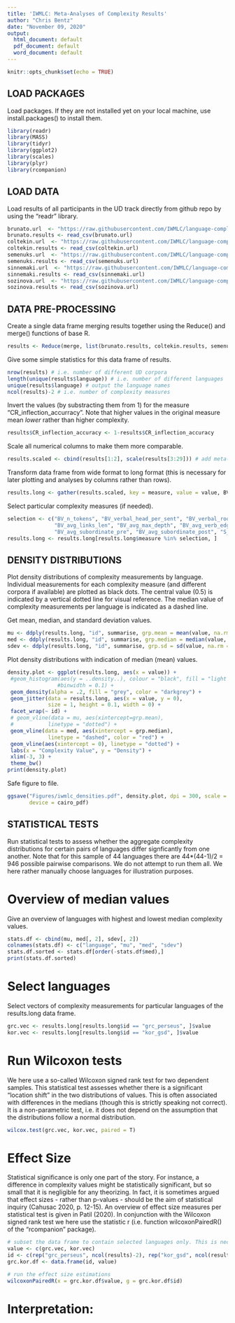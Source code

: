 ```yaml
---
title: 'IWMLC: Meta-Analyses of Complexity Results'
author: "Chris Bentz"
date: "November 09, 2020"
output:
  html_document: default
  pdf_document: default
  word_document: default
---
```


```r
knitr::opts_chunk$set(echo = TRUE)
```

## LOAD PACKAGES
Load packages. If they are not installed yet on your local machine, use install.packages() to install them.
```r
library(readr)
library(MASS)
library(tidyr)
library(ggplot2)
library(scales)
library(plyr)
library(rcompanion)
```

## LOAD DATA
Load results of all participants in the UD track directly from github repo by using the "readr" library.
```r
brunato.url  <- "https://raw.githubusercontent.com/IWMLC/language-complexity-metrics/master/UDtrack/Brunato_venturi/Brunato-Venturi.csv"
brunato.results <- read_csv(brunato.url)
coltekin.url  <- "https://raw.githubusercontent.com/IWMLC/language-complexity-metrics/master/UDtrack/Coltekin_rama/coltekin.csv"
coltekin.results <- read_csv(coltekin.url)
semenuks.url  <- "https://raw.githubusercontent.com/IWMLC/language-complexity-metrics/master/UDtrack/Semenuks/Semenuks.csv"
semenuks.results <- read_csv(semenuks.url)
sinnemaki.url  <- "https://raw.githubusercontent.com/IWMLC/language-complexity-metrics/master/UDtrack/Sinnemaki/Sinnemaki.csv"
sinnemaki.results <- read_csv(sinnemaki.url)
sozinova.url  <- "https://raw.githubusercontent.com/IWMLC/language-complexity-metrics/master/UDtrack/Sozinova_etal/sozinova_etal.csv"
sozinova.results <- read_csv(sozinova.url)
```

## DATA PRE-PROCESSING
Create a single data frame merging results together using the Reduce() and merge() functions of base R.
```r
results <- Reduce(merge, list(brunato.results, coltekin.results, semenuks.results, sinnemaki.results, sozinova.results)) # by default the merge() function uses columns with the same names to merge on, i.e. "id" and "language" in our case.
```

Give some simple statistics for this data frame of results.
```r
nrow(results) # i.e. number of different UD corpora
length(unique(results$language)) # i.e. number of different languages
unique(results$language) # output the language names
ncol(results)-2 # i.e. number of complexity measures
```

Invert the values (by substracting them from 1) for the measure "CR_inflection_accurracy". Note that higher values in the original measure mean *lower* rather than higher complexity.
```r
results$CR_inflection_accuracy <- 1-results$CR_inflection_accuracy
```

Scale all numerical columns to make them more comparable.
```r
results.scaled <- cbind(results[1:2], scale(results[3:29])) # add meta-information columns again
```

Transform data frame from wide format to long format (this is necessary for later plotting and analyses by columns rather than rows).
```r
results.long <- gather(results.scaled, key = measure, value = value, BV_n_tokens:SBS_DER)
```

Select particular complexity measures (if needed).
```r
selection <- c("BV_n_tokens", "BV_verbal_head_per_sent", "BV_verbal_root_perc","BV_avg_token_per_clause",
               "BV_avg_links_len", "BV_avg_max_depth", "BV_avg_verb_edges", "BV_avg_subordinate_chain_len",
               "BV_avg_subordinate_pre", "BV_avg_subordinate_post", "S_idMean", "S_idSD")
results.long <- results.long[results.long$measure %in% selection, ]
```

## DENSITY DISTRIBUTIONS
Plot density distributions of complexity measurements by language. Individual measurements for each complexity measure (and different corpora if available) are plotted as black dots. The central value (0.5) is indicated by a vertical dotted line for visual reference. The median value of complexity measurements per language is indicated as a dashed line.

Get mean, median, and standard deviation values.
```r
mu <- ddply(results.long, "id", summarise, grp.mean = mean(value, na.rm = T)) # get mean values for each language 
med <- ddply(results.long, "id", summarise, grp.median = median(value, na.rm = T)) # get median values for each language
sdev <- ddply(results.long, "id", summarise, grp.sd = sd(value, na.rm = T)) # get standard deviation values for each language
```

Plot density distributions with indication of median (mean) values.
```r
density.plot <- ggplot(results.long, aes(x = value)) + 
 #geom_histogram(aes(y = ..density..), colour = "black", fill = "light grey",
                #binwidth = 0.1) +
 geom_density(alpha = .2, fill = "grey", color = "darkgrey") +
 geom_jitter(data = results.long, aes(x = value, y = 0), 
             size = 1, height = 0.1, width = 0) +
 facet_wrap(~ id) +
 # geom_vline(data = mu, aes(xintercept=grp.mean),
 #           linetype = "dotted") +
 geom_vline(data = med, aes(xintercept = grp.median),
             linetype = "dashed", color = "red") +
 geom_vline(aes(xintercept = 0), linetype = "dotted") +
 labs(x = "Complexity Value", y = "Density") +
 xlim(-3, 3) +
 theme_bw()
print(density.plot)
```

Safe figure to file.
```r
ggsave("Figures/iwmlc_densities.pdf", density.plot, dpi = 300, scale = 1, 
       device = cairo_pdf)
```

## STATISTICAL TESTS
Run statistical tests to assess whether the aggregate complexity distributions for certain pairs of languages differ signficantly from one another. Note that for this sample of 44 languages there are 44*(44-1)/2 = 946 possible pairwise comparisons. We do not attempt to run them all. We here rather manually choose languages for illustration purposes. 

# Overview of median values
Give an overview of languages with highest and lowest median complexity values.
```r
stats.df <- cbind(mu, med[, 2], sdev[, 2])
colnames(stats.df) <- c("language", "mu", "med", "sdev")
stats.df.sorted <- stats.df[order(-stats.df$med),]
print(stats.df.sorted)
```

# Select languages
Select vectors of complexity measurements for particular languages of the results.long data frame.
```r
grc.vec <- results.long[results.long$id == "grc_perseus", ]$value
kor.vec <- results.long[results.long$id == "kor_gsd", ]$value
```

# Run Wilcoxon tests
We here use a so-called Wilcoxon signed rank test for two dependent samples. This statistical test assesses whether there is a significant "location shift" in the two distributions of values. This is often associated with differences in the medians (though this is strictly speaking not correct). It is a non-parametric test, i.e. it does not depend on the assumption that the distributions follow a normal distribution. 

```r
wilcox.test(grc.vec, kor.vec, paired = T) 
```

# Effect Size
Statistical significance is only one part of the story. For instance, a difference in complexity values might be statistically significant, but so small that it is negligible for any theorizing. In fact, it is sometimes argued that effect sizes - rather than p-values - should be the aim of statistical inquiry (Cahusac 2020, p. 12-15). An overview of effect size measures per statistical test is given in Patil (2020). In conjunction with the Wilcoxon signed rank test we here use the statistic r (i.e. function wilcoxonPairedR() of the "rcompanion" package). 
```r
# subset the data frame to contain selected languages only. This is necessary to meet the input structure of the wilcoxonPairedR() function 
value <- c(grc.vec, kor.vec)
id <- c(rep("grc_perseus", ncol(results)-2), rep("kor_gsd", ncol(results)-2))
grc.kor.df <- data.frame(id, value)

# run the effect size estimations
wilcoxonPairedR(x = grc.kor.df$value, g = grc.kor.df$id)
```
# Interpretation: 





